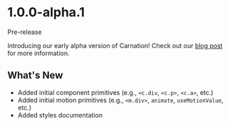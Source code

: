 # 1.0.0-alpha.1

<div className="flex items-start mt-2">
  <Tag>Pre-release</Tag>
</div>

Introducing our early alpha version of Carnation! Check out our [blog post](/blog/2023-04-03-introducing-carnation) for more information.

## What's New

- Added initial component primitives (e.g., `<c.div`, `<c.p>`, `<c.a>`, etc.)
- Added initial motion primitives (e.g., `<m.div>`, `animate`, `useMotionValue`, etc.)
- Added styles documentation
